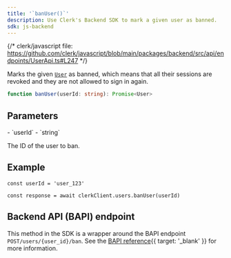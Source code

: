 ```yaml
---
title: '`banUser()`'
description: Use Clerk's Backend SDK to mark a given user as banned.
sdk: js-backend
---
```


{/* clerk/javascript file: https://github.com/clerk/javascript/blob/main/packages/backend/src/api/endpoints/UserApi.ts#L247 */}

Marks the given [`User`](/docs/references/backend/types/backend-user) as banned, which means that all their sessions are revoked and they are not allowed to sign in again.

```ts
function banUser(userId: string): Promise<User>
```

## Parameters

<Properties>
  - `userId`
  - `string`

  The ID of the user to ban.
</Properties>

## Example

<Include src="_partials/backend/usage" />

```tsx
const userId = 'user_123'

const response = await clerkClient.users.banUser(userId)
```

## Backend API (BAPI) endpoint

This method in the SDK is a wrapper around the BAPI endpoint `POST/users/{user_id}/ban`. See the [BAPI reference](/docs/references/backend-api/tag/Users#operation/BanUser){{ target: '_blank' }} for more information.
